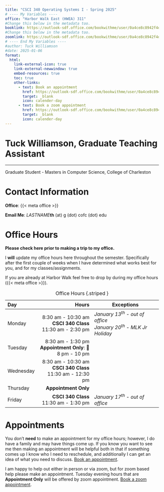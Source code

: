 ```yaml
---
title: "CSCI 340 Operating Systems I - Spring 2025"
# ---- My Variables ----
office: "Harbor Walk East (HWEA) 311"
#Change this below in the metadata too.
booklink: https://outlook-sdf.office.com/bookwithme/user/0a4ce8c8942f4df4a1c6249a52630d7a@g.cofc.edu?anonymous&ep=plink
#Change this below in the metadata too.
zoomlink: https://outlook-sdf.office.com/bookwithme/user/0a4ce8c8942f4df4a1c6249a52630d7a@g.cofc.edu/meetingtype/_TR502DM80G5OpzXWWKlMw2?anonymous&ep=mlink
# ---- End My Variables ----
#author: Tuck Williamson
#date: 2025-01-06
format:
  html:
    link-external-icon: true
    link-external-newwindow: true
    embed-resources: true
    toc: true
    other-links:
      - text: Book an appointment
        href: https://outlook-sdf.office.com/bookwithme/user/0a4ce8c8942f4df4a1c6249a52630d7a@g.cofc.edu?anonymous&ep=plink
        target: _blank
        icon: calender-day
      - text: Book a zoom appointment
        href: https://outlook-sdf.office.com/bookwithme/user/0a4ce8c8942f4df4a1c6249a52630d7a@g.cofc.edu/meetingtype/_TR502DM80G5OpzXWWKlMw2?anonymous&ep=mlink
        target: _blank
        icon: calender-day
---
```


# Tuck Williamson, Graduate Teaching Assistant { .unnumbered .unlisted }

---

Graduate Student - Masters in Computer Science, College of Charleston

# Contact Information

**Office**: {{< meta office >}}

**Email Me**: *LASTNAME***th** (at) g (dot) cofc (dot) edu

# Office Hours


:::: { .callout-caution}

**Please check here prior to making a trip to my office.**

I **will** update my office hours here throughout the semester.
Specifically after the first couple of weeks when I have determined what works 
best for you, and for my classes/assignments.

::::

If you are already at Harbor Walk feel free to drop by during my office hours ({{< meta office >}}).

<!-- 
| Tuesday | **By Appointment Only** </br> 🌙 8 pm - 10 pm | - | 
| Thursday | **By Appointment Only** | - |
-->

| Day       |                                                                Hours | Exceptions                                                                                |
|:----------|---------------------------------------------------------------------:|-------------------------------------------------------------------------------------------|
| Monday    |   8:30 am - 10:30 am <br> **CSCI 340 Class** <br> 11:30 am - 2:30 pm | _January 13<sup>th</sup> - out of office_ <br> _January 20<sup>th</sup> - MLK Jr Holiday_ |
| Tuesday   |         8:30 am - 1:30 pm <br> **Appointment Only**: 🌙 8 pm - 10 pm |                                                                                           | 
| Wednesday | 8:30 am - 10:30 am <br>  **CSCI 340 Class** <br> 11:30 am - 12:30 pm |                                                                                           |
| Thursday  |                                                 **Appointment Only** |                                                                                           |
| Friday    |                           **CSCI 340 Class** <br> 11:30 am - 1:30 pm | _January 17<sup>th</sup> - out of office_                                                 |
: Office Hours {.striped }

# Appointments

You don't **need** to make an appointment for my office hours; however, I do have a 
family and may have things come up. 
If you know you want to see me then making an appointment will be helpful both in 
that if something comes up I know who I need to reschedule, and additionally I can 
get an idea of what you need to discuss. 
[Book an appointment]({{< meta booklink >}}){.external target="_blank"}.

I am happy to help out either in person or via zoom, but for zoom based help 
please make an appointment. 
Tuesday evening hours that are **Appointment Only** will be offered by zoom appointment. 
[Book a zoom appointment]({{< meta booklink >}}){.external target="_blank"}. 


